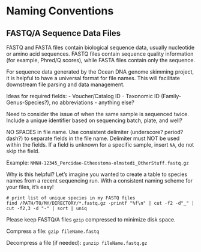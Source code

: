 # Naming Conventions

## FASTQ/A Sequence Data Files

FASTQ and FASTA files contain biological sequence data, usually nucleotide or amino acid sequences. FASTQ files contain sequence quality information (for example, Phred/Q scores), while FASTA files contain only the sequence.

For sequence data generated by the Ocean DNA genome skimming project, it is helpful to have a universal format for file names. This will facilitate downstream file parsing and data management.

Ideas for required fields:
- Voucher/Catalog ID
- Taxonomic ID (Family-Genus-Species?), no abbreviations
- anything else?

Need to consider the issue of when the same sample is sequenced twice. Include a unique identifier based on sequencing batch, plate, and well?

NO SPACES in file name. Use consistent delimiter (underscore? period? dash?) to separate fields in the file name. Delimiter must NOT be used within the fields. If a field is unknown for a specific sample, insert `NA`, do not skip the field.

Example: `NMNH-12345_Percidae-Etheostoma-olmstedi_OtherStuff.fastq.gz`

Why is this helpful? Let's imagine you wanted to create a table to species names from a recent sequencing run. With a consistent naming scheme for your files, it's easy!

```
# print list of unique species in my FASTQ files
find /PATH/TO/MY/DIRECTORY/*.fastq.gz -printf "%f\n" | cut -f2 -d"_" | cut -f2,3 -d "-" | sort | uniq
```

Please keep FASTQ/A files `gzip` compressed to minimize disk space.

Compress a file: `gzip fileName.fastq`

Decompress a file (if needed): `gunzip fileName.fastq.gz`
